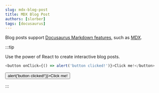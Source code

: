 ```yaml
---
slug: mdx-blog-post
title: MDX Blog Post
authors: [slorber]
tags: [docusaurus]
---
```



Blog posts support [Docusaurus Markdown features](https://docusaurus.io/docs/markdown-features), such as [MDX](https://mdxjs.com/).

:::tip

Use the power of React to create interactive blog posts.

```js
<button onClick={() => alert('button clicked!')}>Click me!</button>
```

<ScrollAnimator>
  <button onClick={() => alert('button clicked!')}>Click me!</button>
</ScrollAnimator>

:::
